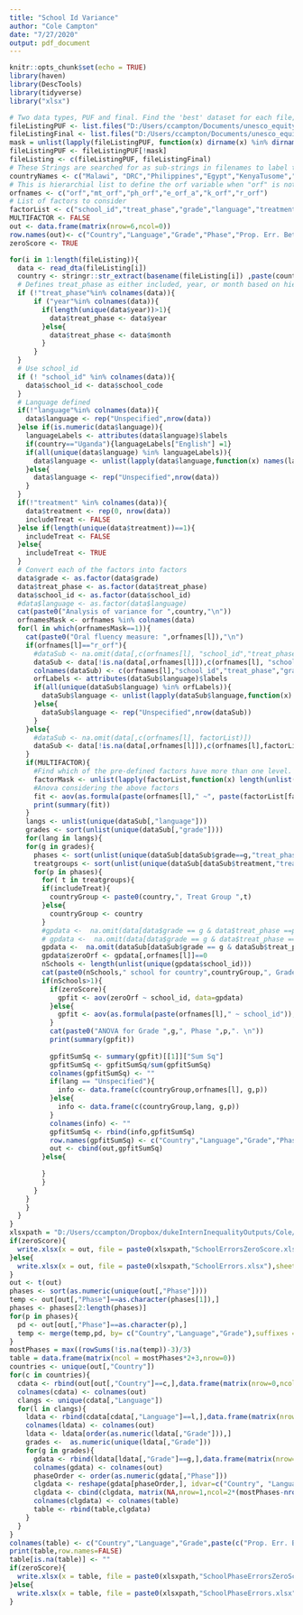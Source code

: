 ```yaml
---
title: "School Id Variance"
author: "Cole Campton"
date: "7/27/2020"
output: pdf_document
---
```


```r
knitr::opts_chunk$set(echo = TRUE)
library(haven)
library(DescTools)
library(tidyverse)
library("xlsx")

# Two data types, PUF and final. Find the 'best' dataset for each file; if there is a `final' version, use that instead.
fileListingPUF <- list.files("D:/Users/ccampton/Documents/unesco_equity/data",recursive=TRUE,pattern= "^PUF.*.dta$",full.names=TRUE)
fileListingFinal <- list.files("D:/Users/ccampton/Documents/unesco_equity/data",recursive=TRUE,pattern= "^4.*.dta$",full.names=TRUE)
mask = unlist(lapply(fileListingPUF, function(x) dirname(x) %in% dirname(fileListingFinal)))
fileListingPUF <- fileListingPUF[!mask]
fileListing <- c(fileListingPUF, fileListingFinal)
# These Strings are searched for as sub-strings in filenames to label the results. 
countryNames <- c("Malawi", "DRC","Philippines","Egypt","KenyaTusome","Kenya PRIMR","Uganda")
# This is hierarchial list to define the orf variable when "orf" is not available.
orfnames <- c("orf","mt_orf","ph_orf","e_orf_a","k_orf","r_orf")
# List of factors to consider
factorList <- c("school_id","treat_phase","grade","language","treatment")
MULTIFACTOR <- FALSE
out <- data.frame(matrix(nrow=6,ncol=0))
row.names(out)<- c("Country","Language","Grade","Phase","Prop. Err. Between Schools", "Prop. Err. Within Schools")
zeroScore <- TRUE
```

```r
for(i in 1:length(fileListing)){
  data <- read_dta(fileListing[i])
  country <- stringr::str_extract(basename(fileListing[i]) ,paste(countryNames,collapse="|"))
  # Defines treat_phase as either included, year, or month based on hierarchy
  if (!"treat_phase"%in% colnames(data)){
      if ("year"%in% colnames(data)){
        if(length(unique(data$year))>1){
          data$treat_phase <- data$year
        }else{
          data$treat_phase <- data$month
        }
      }
  }
  # Use school_id
  if (! "school_id" %in% colnames(data)){
    data$school_id <- data$school_code
  }
  # Language defined
  if(!"language"%in% colnames(data)){
    data$language <- rep("Unspecified",nrow(data))
  }else if(is.numeric(data$language)){
    languageLabels <- attributes(data$language)$labels
    if(country=="Uganda"){languageLabels["English"] =1}
    if(all(unique(data$language) %in% languageLabels)){
      data$language <- unlist(lapply(data$language,function(x) names(languageLabels[languageLabels==x])))
    }else{
      data$language <- rep("Unspecified",nrow(data))
    }
  }
  if(!"treatment" %in% colnames(data)){
    data$treatment <- rep(0, nrow(data))
    includeTreat <- FALSE
  }else if(length(unique(data$treatment))==1){
    includeTreat <- FALSE
  }else{
    includeTreat <- TRUE
  }
  # Convert each of the factors into factors
  data$grade <- as.factor(data$grade)
  data$treat_phase <- as.factor(data$treat_phase)
  data$school_id <- as.factor(data$school_id)
  #data$language <- as.factor(data$language)
  cat(paste0("Analysis of variance for ",country,"\n"))
  orfnamesMask <- orfnames %in% colnames(data)
  for(l in which(orfnamesMask==1)){
    cat(paste0("Oral fluency measure: ",orfnames[l]),"\n")
    if(orfnames[l]=="r_orf"){
      #dataSub <- na.omit(data[,c(orfnames[l], "school_id","treat_phase","grade","r_language","treatment")])
      dataSub <- data[!is.na(data[,orfnames[l]]),c(orfnames[l], "school_id","treat_phase","grade","r_language","treatment")]
      colnames(dataSub) <- c(orfnames[l],"school_id","treat_phase","grade","language","treatment")
      orfLabels <- attributes(dataSub$language)$labels
      if(all(unique(dataSub$language) %in% orfLabels)){
        dataSub$language <- unlist(lapply(dataSub$language,function(x) names(orfLabels[orfLabels==x])))
      }else{
        dataSub$language <- rep("Unspecified",nrow(dataSub))
      }
    }else{
      #dataSub <- na.omit(data[,c(orfnames[l], factorList)])
      dataSub <- data[!is.na(data[,orfnames[l]]),c(orfnames[l],factorList)]
    }
    if(MULTIFACTOR){
      #Find which of the pre-defined factors have more than one level. 
      factorMask <- unlist(lapply(factorList,function(x) length(unlist(unique(dataSub[,x])))))>1
      #Anova considering the above factors
      fit <- aov(as.formula(paste(orfnames[l]," ~", paste(factorList[factorMask], collapse="*"))), data=dataSub)
      print(summary(fit))
    }
    langs <- unlist(unique(dataSub[,"language"]))
    grades <- sort(unlist(unique(dataSub[,"grade"])))
    for(lang in langs){
    for(g in grades){
      phases <- sort(unlist(unique(dataSub[dataSub$grade==g,"treat_phase"])))
      treatgroups <- sort(unlist(unique(dataSub[dataSub$treatment,"treatment"])))
      for(p in phases){
        for( t in treatgroups){
        if(includeTreat){
          countryGroup <- paste0(country,", Treat Group ",t)
        }else{
          countryGroup <- country
        }
        #gpdata <-  na.omit(data[data$grade == g & data$treat_phase ==p & data$language ==lang,c(orfnames[l], "school_id")])
        # gpdata <-  na.omit(data[data$grade == g & data$treat_phase ==p & data$language ==lang & data$treatment==t,c(orfnames[l], "school_id")])
        gpdata <-  na.omit(dataSub[dataSub$grade == g & dataSub$treat_phase ==p & dataSub$language ==lang & dataSub$treatment==t,c(orfnames[l], "school_id")])
        gpdata$zeroOrf <- gpdata[,orfnames[l]]==0
        nSchools <- length(unlist(unique(gpdata$school_id)))
        cat(paste0(nSchools," school for country",countryGroup,", Grade ",g,", Phase ",p,". \n"))
        if(nSchools>1){
          if(zeroScore){
            gpfit <- aov(zeroOrf ~ school_id, data=gpdata)
          }else{
            gpfit <- aov(as.formula(paste(orfnames[l]," ~ school_id")), data=gpdata)
          }
          cat(paste0("ANOVA for Grade ",g,", Phase ",p,". \n"))
          print(summary(gpfit))
          
          gpfitSumSq <- summary(gpfit)[[1]]["Sum Sq"]
          gpfitSumSq <- gpfitSumSq/sum(gpfitSumSq)
          colnames(gpfitSumSq) <- ""
          if(lang == "Unspecified"){
            info <- data.frame(c(countryGroup,orfnames[l], g,p))
          }else{
            info <- data.frame(c(countryGroup,lang, g,p))
          }
          colnames(info) <- ""
          gpfitSumSq <- rbind(info,gpfitSumSq)
          row.names(gpfitSumSq) <- c("Country","Language","Grade","Phase","Prop. Err. Between Schools", "Prop. Err. Within Schools")
          out <- cbind(out,gpfitSumSq)
        }else{
    
        }
        }
      }
    }
    }
  }
}
xlsxpath = "D:/Users/ccampton/Dropbox/dukeInternInequalityOutputs/Cole/"
if(zeroScore){
  write.xlsx(x = out, file = paste0(xlsxpath,"SchoolErrorsZeroScore.xlsx"),sheetName = "Schools", row.names = TRUE, col.names=FALSE)
}else{
  write.xlsx(x = out, file = paste0(xlsxpath,"SchoolErrors.xlsx"),sheetName = "Schools", row.names = TRUE, col.names=FALSE)
}
out <- t(out)
phases <- sort(as.numeric(unique(out[,"Phase"])))
temp <- out[out[,"Phase"]==as.character(phases[1]),]
phases <- phases[2:length(phases)]
for(p in phases){
  pd <- out[out[,"Phase"]==as.character(p),]
  temp <- merge(temp,pd, by= c("Country","Language","Grade"),suffixes = c("",p),all=TRUE)
}
mostPhases = max((rowSums(!is.na(temp))-3)/3)
table = data.frame(matrix(ncol = mostPhases*2+3,nrow=0))
countries <- unique(out[,"Country"])
for(c in countries){
  cdata <- rbind(out[out[,"Country"]==c,],data.frame(matrix(nrow=0,ncol=ncol(out))))
  colnames(cdata) <- colnames(out)
  clangs <- unique(cdata[,"Language"])
  for(l in clangs){
    ldata <- rbind(cdata[cdata[,"Language"]==l,],data.frame(matrix(nrow=0,ncol=ncol(out))))
    colnames(ldata) <- colnames(out)
    ldata <- ldata[order(as.numeric(ldata[,"Grade"])),]
    grades <-  as.numeric(unique(ldata[,"Grade"]))
    for(g in grades){
      gdata <- rbind(ldata[ldata[,"Grade"]==g,],data.frame(matrix(nrow=0,ncol=ncol(out))))
      colnames(gdata) <- colnames(out)
      phaseOrder <- order(as.numeric(gdata[,"Phase"]))
      clgdata <- reshape(gdata[phaseOrder,], idvar=c("Country", "Language", "Grade"), timevar = "Phase", direction="wide")
      clgdata <- cbind(clgdata, matrix(NA,nrow=1,ncol=2*(mostPhases-nrow(gdata))))
      colnames(clgdata) <- colnames(table)
      table <- rbind(table,clgdata)
    }
  }
}
colnames(table) <- c("Country","Language","Grade",paste(c("Prop. Err. Between Schools, Phase", "Prop. Err. Within Schools, Phase"),rep(t(1:mostPhases),each=2)))
print(table,row.names=FALSE)
table[is.na(table)] <- ""
if(zeroScore){
  write.xlsx(x = table, file = paste0(xlsxpath,"SchoolPhaseErrorsZeroScore.xlsx"),sheetName = "Schools", row.names = FALSE, col.names=TRUE)
}else{
  write.xlsx(x = table, file = paste0(xlsxpath,"SchoolPhaseErrors.xlsx"),sheetName = "Schools", row.names = FALSE, col.names=TRUE)
}
```